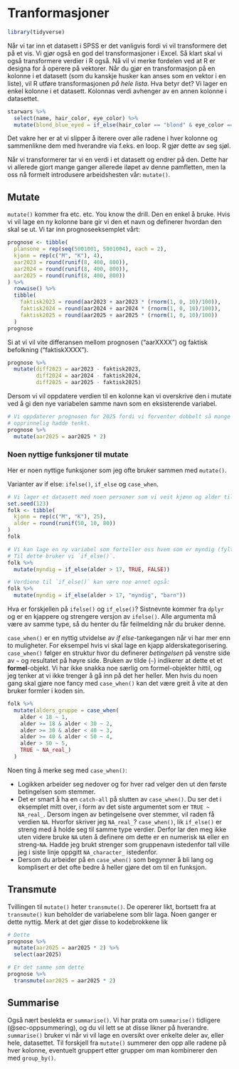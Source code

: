 # Tranformasjoner

```r
library(tidyverse)
```


Når vi tar inn et datasett i SPSS er det vanligvis fordi vi vil transformere det på et vis. Vi gjør også en god del transformasjoner i Excel. Så klart skal vi også transformere verdier i R også. Nå vil vi merke fordelen ved at R er designa for å operere på vektorer. Når du gjør en transformasjon på en kolonne i et datasett (som du kanskje husker kan anses som en vektor i en liste), vil R utføre transformasjonen *på hele lista*. Hva betyr det? Vi lager en enkel kolonne i et datasett. Kolonnas verdi avhenger av en annen kolonne i datasettet. 

```r
starwars %>% 
  select(name, hair_color, eye_color) %>% 
  mutate(blond_blue_eyed = if_else(hair_color == "blond" & eye_color == "blue", TRUE, FALSE))
```

Det vakre her er at vi slipper å iterere over alle radene i hver kolonne og sammenlikne dem med hverandre via f.eks. en loop. R gjør dette av seg sjøl. 

Når vi transformerer tar vi en verdi i et datasett og endrer på den. Dette har vi allerede gjort mange ganger allerede iløpet av denne pamfletten, men la oss nå formelt introdusere arbeidshesten vår: `mutate()`.

## Mutate

`mutate()` kommer fra etc. etc. You know the drill. Den en enkel å bruke. Hvis vi vil lage en ny kolonne bare gir vi den et navn og definerer hvordan den skal se ut. Vi tar inn prognoseeksemplet vårt: 

```r
prognose <- tibble(
  plansone = rep(seq(5001001, 5001004), each = 2),
  kjonn = rep(c("M", "K"), 4),
  aar2023 = round(runif(8, 400, 800)),
  aar2024 = round(runif(8, 400, 800)),
  aar2025 = round(runif(8, 400, 800))
) %>% 
  rowwise() %>% 
  tibble(
    faktisk2023 = round(aar2023 + aar2023 * (rnorm(1, 0, 10)/100)),
    faktisk2024 = round(aar2024 + aar2024 * (rnorm(1, 0, 10)/100)),
    faktisk2025 = round(aar2025 + aar2025 * (rnorm(1, 0, 10)/100))
  )
prognose
```

Si at vi vil vite differansen mellom prognosen ("aarXXXX") og faktisk befolkning ("faktiskXXXX"). 

```r
prognose %>% 
  mutate(diff2023 = aar2023 - faktisk2023,
         diff2024 = aar2024 - faktisk2024,
         diff2025 = aar2025 - faktisk2025)
```

Dersom vi vil oppdatere verdien til en kolonne kan vi overskrive den i mutate ved å gi den nye variabelen samme navn som en eksisterende variabel.

```r
# Vi oppdaterer prognosen for 2025 fordi vi forventer dobbelt så mange som vi 
# opprinnelig hadde tenkt.
prognose %>% 
  mutate(aar2025 = aar2025 * 2)
```

### Noen nyttige funksjoner til mutate

Her er noen nyttige funksjoner som jeg ofte bruker sammen med `mutate()`.

Varianter av if else: `ifelse()`, `if_else` og `case_when`. 

```r
# Vi lager et datasett med noen personer som vi veit kjønn og alder til.
set.seed(123)
folk <- tibble(
  kjonn = rep(c("M", "K"), 25),
  alder = round(runif(50, 10, 80))
)
folk

# Vi kan lage en ny variabel som forteller oss hvem som er myndig (fylt 18):
# Til dette bruker vi `if_else()`. 
folk %>% 
  mutate(myndig = if_else(alder > 17, TRUE, FALSE))

# Verdiene til `if_else()` kan være noe annet også:
folk %>% 
  mutate(myndig = if_else(alder > 17, "myndig", "barn"))

```

Hva er forskjellen på `ifelse()` og `if_else()`? Sistnevnte kommer fra `dplyr` og er en kjappere og strengere versjon av `ifelse()`. Alle argumenta må være av samme type, så du henter du får feilmelding når du bruker denne. 

`case_when()` er en nyttig utvidelse av *if else*-tankegangen når vi har mer enn to muligheter. For eksempel hvis vi skal lage en kjapp alderskategorisering. `case_when()` følger en struktur hvor du definerer *betingelsen* på venstre side av `~` og resultatet på høyre side. Bruken av tilde (`~`) indikerer at dette et et **formel**-objekt. Vi har ikke snakka noe særlig om formel-objekter hittil, og jeg tenker at vi ikke trenger å gå inn på det her heller. Men hvis du noen gang skal gjøre noe fancy med `case_when()` kan det være greit å vite at den bruker formler i koden sin.

```r
folk %>% 
  mutate(alders_gruppe = case_when(
    alder < 18 ~ 1, 
    alder >= 18 & alder < 30 ~ 2,
    alder >= 30 & alder < 40 ~ 3,
    alder >= 40 & alder < 50 ~ 4,
    alder > 50 ~ 5,
    TRUE ~ NA_real_)
  )
```
Noen ting å merke seg med `case_when()`:

- Logikken arbeider seg nedover og for hver rad velger den ut den første betingelsen som stemmer. 
- Det er smart å ha en `catch-all` på slutten av `case_when()`. Du ser det i eksemplet mitt over, i form av det siste argumentet som er `TRUE ~ NA_real_`. Dersom ingen av betingelsene over stemmer, vil raden få verdien `NA`. Hvorfor skriver jeg `NA_real_`? `case_when()`, lik `if_else()` er streng med å holde seg til samme type verdier. Derfor lar den meg ikke uten videre bruke `NA` uten å definere om dette er en numerisk `NA` eller en streng-`NA`. Hadde jeg brukt strenger som gruppenavn istedenfor tall ville jeg i siste linje oppgitt `NA_character_` istedenfor.
- Dersom du arbeider på en `case_when()` som begynner å bli lang og komplisert er det ofte bedre å heller gjøre det om til en funksjon.

## Transmute

Tvillingen til `mutate()` heter `transmute()`. De opererer likt, bortsett fra at `transmute()` kun beholder de variabelene som blir laga. Noen ganger er dette nyttig. Merk at det gjør disse to kodebrokkene lik 

```r
# Dette
prognose %>% 
  mutate(aar2025 = aar2025 * 2) %>% 
  select(aar2025)

# Er det samme som dette
prognose %>% 
  transmute(aar2025 = aar2025 * 2)
```

## Summarise

Også nært beslekta er `summarise()`. Vi har prata om `summarise()` tidligere (@sec-oppsummering), og du vil lett se at disse likner på hverandre. `summarise()` bruker vi når vi vil lage en oversikt over enkelte deler av, eller hele, datasettet. Til forskjell fra `mutate()` summerer den opp alle radene på hver kolonne, eventuelt gruppert etter grupper om man kombinerer den med `group_by()`. 
